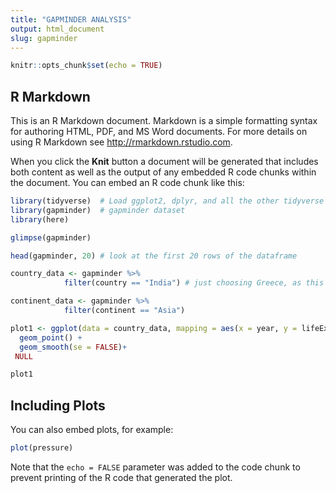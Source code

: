```yaml
---
title: "GAPMINDER ANALYSIS"
output: html_document
slug: gapminder
---
```


```r
knitr::opts_chunk$set(echo = TRUE)
```

## R Markdown

This is an R Markdown document. Markdown is a simple formatting syntax for authoring HTML, PDF, and MS Word documents. For more details on using R Markdown see <http://rmarkdown.rstudio.com>.

When you click the **Knit** button a document will be generated that includes both content as well as the output of any embedded R code chunks within the document. You can embed an R code chunk like this:

```r
library(tidyverse)  # Load ggplot2, dplyr, and all the other tidyverse packages
library(gapminder)  # gapminder dataset
library(here)

```

```r
glimpse(gapminder)

head(gapminder, 20) # look at the first 20 rows of the dataframe

```
```r

country_data <- gapminder %>% 
            filter(country == "India") # just choosing Greece, as this is where I come from

continent_data <- gapminder %>% 
            filter(continent == "Asia")
```

```r
plot1 <- ggplot(data = country_data, mapping = aes(x = year, y = lifeExp))+
  geom_point() +
  geom_smooth(se = FALSE)+
 NULL 

plot1
```

## Including Plots

You can also embed plots, for example:

```r
plot(pressure)
```

Note that the `echo = FALSE` parameter was added to the code chunk to prevent printing of the R code that generated the plot.
